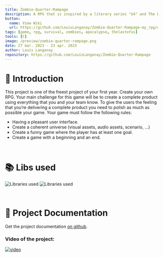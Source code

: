 ```yaml
---
title: Zombie-Quarter-Rampage
description: A RPG that is inspired by a literary series "U4" and The Last of Us. School Project.
button:
  name: View Wiki
  url: https://github.com/LouisLanganay/Zombie-Quarter-Rampage-my_rpg/wiki
tags: [game, rpg, survival, zombies, apocalypse, thelastofus]
tools: [C]
image: /preview/zombie-quarter-rampage.png
date: 27 mar. 2023 - 23 apr. 2023
author: Louis Langanay
repository: https://github.com/LouisLanganay/Zombie-Quarter-Rampage
---
```


# 🧟 Introduction

This project is one of the freest project of your first year. Create your own RPG. Your main challenge for this game will be to create a complete product using everything that you and your team know. To give the users the feeling that you’re delivering a complete product you need to polish as much as possible your game. Your game must follow the following rules:

- Having a pleasant user interface.
- Create a coherent universe (visual assets, audio assets, scenario, ...)
- Create a funny game where the player has at least one goal.
- Create a game with a beginning and an end.

&nbsp;

# 📚 Libs used

<div className="flex-wrap md:flex-nowrap gap-5 flex flex-row justify-evenly">
  <img src="https://github-readme-stats.vercel.app/api/pin/?username=LouisLanganay&repo=json-parser&theme=dark&border_radius=8&hide_border=true"  alt="Libraries used" href="https://github.com/LouisLanganay/json-parser"/>
  <img src="https://github-readme-stats.vercel.app/api/pin/?username=LouisLanganay&repo=glib&theme=dark&border_radius=8&hide_border=true" alt="Libraries used" href="https://github.com/LouisLanganay/glib"/>
</div>

&nbsp;

# 📖 Project Documentation

Get the project documentation [on github](https://github.com/LouisLanganay/Zombie-Quarter-Rampage-my_rpg/wiki).

### Video of the project:
[![video](https://img.youtube.com/vi/AVhD-_HdyUU/0.jpg)](https://www.youtube.com/watch?v=AVhD-_HdyUU)
